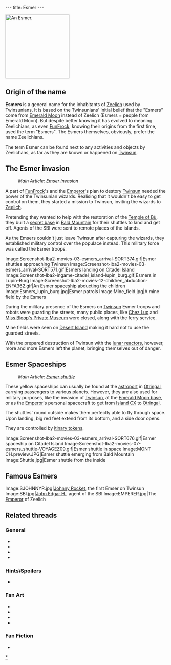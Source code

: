 ---
title: Esmer
---

[[Image:Screenshot-lba2-movies-03-esmers_arrival-SORT800.gif|200px|right|thumb|An Esmer.]]
{{Quote|
Quote=What's up with these Esmers? Couldn't they have stayed home?|
Character=[[Bob]]}}

==Origin of the name==
'''Esmers''' is a general name for the inhabitants of [[Zeelich]] used by Twinsunians. It is based on the Twinsunians' initial belief that the "Esmers" come from [[Emerald Moon]] instead of Zeelich (Esmers = people from Emerald Moon). But despite better knowing it has evolved to meaning Zeelichians, as even [[FunFrock]], knowing their origins from the first time, used the term "Esmers". The Esmers themselves, obviously, prefer the name Zeelichians.

The term Esmer can be found next to any activities and objects by Zeelichans, as far as they are known or happened on [[Twinsun]].

==The Esmer invasion==
:''Main Article: [[Emser invasion]]''
A part of [[FunFrock]]'s and the [[Emperor]]'s plan to destory [[Twinsun]] needed the power of the Twinsunian wizards. Realising that it wouldn't be easy to get control on them, they started a mission to Twinsun, inviting the wizards to [[Zeelich]].

Pretending they wanted to help with the restoration of the [[Temple of Bù]], they built a [[Esmer base|secret base]] in [[Bald Mountain]] for their shuttles to land and get off. Agents of the SBI were sent to remote places of the islands.

As the Emsers couldn't just leave Twinsun after capturing the wizards, they established military control over the populace instead. This military force was called the Esmer troops.

<gallery>
Image:Screenshot-lba2-movies-03-esmers_arrival-SORT374.gif|Esmer shuttles approaching Twinsun
Image:Screenshot-lba2-movies-03-esmers_arrival-SORT571.gif|Esmers landing on Citadel Island
Image:Screenshot-lba2-ingame-citadel_island-lupin_burg.gif|Esmers in Lupin-Burg
Image:Screenshot-lba2-movies-12-children_abduction-ENFA362.gif|An Esmer spaceship abducting the children
Image:Esmers_lupin_burg.jpg|Esmer patrols
Image:Mine_field.jpg|A mine field by the Esmers
</gallery>

During the military presence of the Esmers on [[Twinsun]] Esmer troops and robots were guarding the streets, many public places, like [[Chez Luc]] and [[Miss Bloop's Private Museum]] were closed, along with the ferry service.

Mine fields were seen on [[Desert Island]] making it hard not to use the guarded streets.

With the prepared destruction of Twinsun with the [[Emerald Moon base|lunar reactors]], however, more and more Esmers left the planet, bringing themselves out of danger.

==Esmer Spaceships==

:''Main Article: [[Esmer shuttle]]''

These yellow spaceships can usually be found at the [[astroport]] in [[Otringal]], carrying passengers to various planets. However, they are also used for military purposes, like the invasion of [[Twinsun]], at the [[Emerald Moon base]], or as the [[Emperor]]'s personal spacecraft to get from [[Island CX]] to [[Otringal]].

The shuttles' round outside makes them perfectly able to fly through space. Upon landing, big red feet extend from its bottom, and a side door opens.

They are controlled by [[itinary token]]s.

<gallery>
Image:Screenshot-lba2-movies-03-esmers_arrival-SORT676.gif|Esmer spaceship on Citadel Island
Image:Screenshot-lba2-movies-07-esmers_shuttle-VOYAGEZ09.gif|Esmer shuttle in space
Image:MONT CH.preview.JPG|Esmer shuttle emerging from Bald Mountain
Image:Shuttle.jpg|Esmer shuttle from the inside
</gallery>

==Famous Esmers==

{{sectstub}}

<gallery>
Image:SJOHNNYR.jpg|[[Johnny Rocket]], the first Emser on Twinsun
Image:SBI.jpg|[[John Edgar H.]], agent of the SBI
Image:EMPERER.jpg|The [[Emperor]] of Zeelich
</gallery>

==Related threads==
===General===
* {{thread|id=4990|title= Your fave esmer charactar}}
* {{thread|id=5358|title= The Esmers invasion}}
* {{thread|id=5259|title=The Esmers}}
* {{thread|id=155|title=Twinsun - a happy jolly place? I THINK NOT}}

===Hints\Spoilers===
* {{thread|id=3842|title=The funniest hints ever, & more! (Could anybody tell some more)}}

===Fan Art===
* {{thread|id=650|title=Esmer Shuttle In 3D/movie}}
* {{thread|id=4788|title=Esmer Shuttle}}
* {{post|id=112171|title=Lba3}}
* {{thread|id=11891|title=Esmer drawing}}

===Fan Fiction===
* {{thread|id=5441|title=The Esmer Menace (In progress!)}}

[[Category:Zeelichian Species|*]]